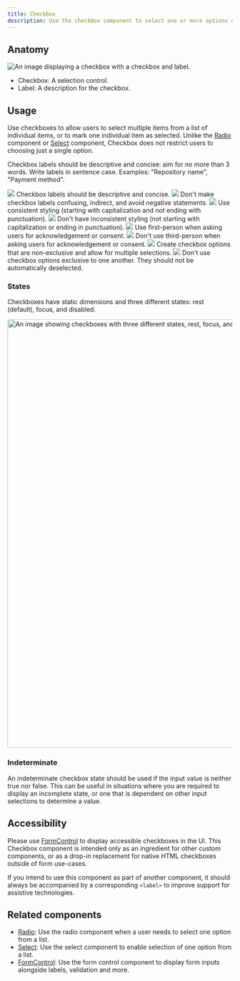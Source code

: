 ```yaml
---
title: Checkbox
description: Use the checkbox component to select one or more options of a limited number of choices.
---
```




## Anatomy

![An image displaying a checkbox with a checkbox and label.](https://github.com/primer/brand/assets/131988618/17a014ae-8d5f-4c52-890e-ecc49715da2b)

- Checkbox: A selection control.
- Label: A description for the checkbox. 

## Usage

Use checkboxes to allow users to select multiple items from a list of individual items, or to mark one individual item as selected. Unlike the [Radio](/components/Radio) component or [Select](/components/Select) component, Checkbox does not restrict users to choosing just a single option. 

Checkbox labels should be descriptive and concise: aim for no more than 3 words. Write labels in sentence case. Examples: "Repository name", "Payment method".

<DoDontContainer>
  <Do>
    <img src="https://github.com/primer/brand/assets/131988618/3845d92c-0a76-4229-b961-a1442ec27646" />
    <Caption>
        Checkbox labels should be descriptive and concise. 
    </Caption>
  </Do>
  <Dont>
    <img src="https://github.com/primer/brand/assets/131988618/afcba2b2-2754-40ec-9337-2734470faf08" />
    <Caption>
        Don't make checkbox labels confusing, indirect, and avoid negative statements. 
    </Caption>
  </Dont>
</DoDontContainer>

<DoDontContainer>
  <Do>
    <img src="https://github.com/primer/brand/assets/131988618/a09bfb8f-7c7e-466a-8abc-e527cdce7d9b" />
    <Caption>
        Use consistent styling (starting with capitalization and not ending with punctuation).
    </Caption>
  </Do>
  <Dont>
    <img src="https://github.com/primer/brand/assets/131988618/bf9feff5-bbdb-4414-8152-024652924a74" />
    <Caption>
        Don't have inconsistent styling (not starting with capitalization or ending in punctuation).
    </Caption>
  </Dont>
</DoDontContainer>

<DoDontContainer>
  <Do>
    <img src="https://github.com/primer/brand/assets/131988618/43ae7520-8d25-43bc-b891-1e1abaebf44c" />
    <Caption>
        Use first-person when asking users for acknowledgement or consent.
    </Caption>
  </Do>
  <Dont>
    <img src="https://github.com/primer/brand/assets/131988618/7225b935-b05d-46ef-9374-76a8404e8ebd" />
    <Caption>
        Don't use third-person when asking users for acknowledgement or consent.
    </Caption>
  </Dont>
</DoDontContainer>

<DoDontContainer>
  <Do>
    <img src="https://github.com/primer/brand/assets/131988618/eecb8764-453d-474f-9e34-21d95c9aadef" />
    <Caption>
        Create checkbox options that are non-exclusive and allow for multiple selections. 
    </Caption>
  </Do>
  <Dont>
    <img src="https://github.com/primer/brand/assets/131988618/9566ff9c-68e8-428e-967f-969edbd47139" />
    <Caption>
        Don't use checkbox options exclusive to one another. They should not be automatically deselected. 
    </Caption>
  </Dont>
</DoDontContainer>

### States

Checkboxes have static dimensions and three different states: rest (default), focus, and disabled.

<img
  width="960"
  alt="An image showing checkboxes with three different states, rest, focus, and disabled."
  src="https://user-images.githubusercontent.com/586552/204882576-5b698ce7-c471-4f4e-9f33-c861842f5743.png"
/>

### Indeterminate

An indeterminate checkbox state should be used if the input value is neither true nor false. This can be useful in situations where you are required to display an incomplete state, or one that is dependent on other input selections to determine a value.

## Accessibility 

Please use [FormControl](/components/FormControl) to display accessible checkboxes in the UI. This Checkbox component is intended only as an ingredient for other custom components, or as a drop-in replacement for native HTML checkboxes outside of form use-cases.

If you intend to use this component as part of another component, it should always be accompanied by a corresponding `<label>` to improve support for assistive technologies.

## Related components

- [Radio](/components/Radio): Use the radio component when a user needs to select one option from a list.
- [Select](/components/Select): Use the select component to enable selection of one option from a list.
- [FormControl](/components/FormControl): Use the form control component to display form inputs alongside labels, validation and more.
